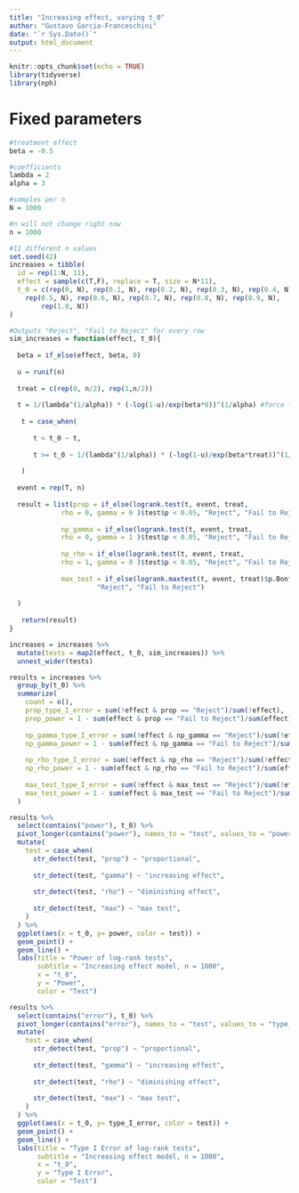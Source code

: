 ```yaml
---
title: "Increasing effect, varying t_0"
author: "Gustavo Garcia-Franceschini"
date: "`r Sys.Date()`"
output: html_document
---
```


```r
knitr::opts_chunk$set(echo = TRUE)
library(tidyverse)
library(nph)
```

# Fixed parameters

```r
#treatment effect
beta = -0.5

#coefficients
lambda = 2
alpha = 3

#samples per n
N = 1000

#n will not change right now
n = 1000
```


```r
#11 different n values
set.seed(42)
increases = tibble(
  id = rep(1:N, 11),
  effect = sample(c(T,F), replace = T, size = N*11),
  t_0 = c(rep(0, N), rep(0.1, N), rep(0.2, N), rep(0.3, N), rep(0.4, N), 
    rep(0.5, N), rep(0.6, N), rep(0.7, N), rep(0.8, N), rep(0.9, N), 
        rep(1.0, N))
)

#Outputs "Reject", "Fail to Reject" for every row
sim_increases = function(effect, t_0){
  
  beta = if_else(effect, beta, 0)
  
  u = runif(n)
  
  treat = c(rep(0, n/2), rep(1,n/2))
    
  t = 1/(lambda^(1/alpha)) * (-log(1-u)/exp(beta*0))^(1/alpha) #force treat=0
  
   t = case_when(
      
      t < t_0 ~ t,
      
      t >= t_0 ~ 1/(lambda^(1/alpha)) * (-log(1-u)/exp(beta*treat))^(1/alpha)
      
   )
  
  event = rep(T, n)
  
  result = list(prop = if_else(logrank.test(t, event, treat, 
             rho = 0, gamma = 0 )$test$p < 0.05, "Reject", "Fail to Reject"), 
             
             np_gamma = if_else(logrank.test(t, event, treat, 
             rho = 0, gamma = 1 )$test$p < 0.05, "Reject", "Fail to Reject"), 
             
             np_rho = if_else(logrank.test(t, event, treat, 
             rho = 1, gamma = 0 )$test$p < 0.05, "Reject", "Fail to Reject"),
             
             max_test = if_else(logrank.maxtest(t, event, treat)$p.Bonf < 0.05,
                      "Reject", "Fail to Reject")
   
  )
   
   return(result)
}

increases = increases %>%
  mutate(tests = map2(effect, t_0, sim_increases)) %>%
  unnest_wider(tests)
```


```r
results = increases %>%
  group_by(t_0) %>% 
  summarize(
    count = n(),
    prop_type_I_error = sum(!effect & prop == "Reject")/sum(!effect),
    prop_power = 1 - sum(effect & prop == "Fail to Reject")/sum(effect),
    
    np_gamma_type_I_error = sum(!effect & np_gamma == "Reject")/sum(!effect),
    np_gamma_power = 1 - sum(effect & np_gamma == "Fail to Reject")/sum(effect),
    
    np_rho_type_I_error = sum(!effect & np_rho == "Reject")/sum(!effect),
    np_rho_power = 1 - sum(effect & np_rho == "Fail to Reject")/sum(effect),
    
    max_test_type_I_error = sum(!effect & max_test == "Reject")/sum(!effect),
    max_test_power = 1 - sum(effect & max_test == "Fail to Reject")/sum(effect),
  )
```


```r
results %>%
  select(contains("power"), t_0) %>%
  pivot_longer(contains("power"), names_to = "test", values_to = "power") %>%
  mutate(
    test = case_when(
      str_detect(test, "prop") ~ "proportional",
      
      str_detect(test, "gamma") ~ "increasing effect",
      
      str_detect(test, "rho") ~ "diminishing effect",
      
      str_detect(test, "max") ~ "max test",
    )
  ) %>%
  ggplot(aes(x = t_0, y= power, color = test)) +
  geom_point() + 
  geom_line() + 
  labs(title = "Power of log-rank tests",
       subtitle = "Increasing effect model, n = 1000",
       x = "t_0",
       y = "Power",
       color = "Test")
```

```r
results %>%
  select(contains("error"), t_0) %>%
  pivot_longer(contains("error"), names_to = "test", values_to = "type_I_error") %>%
  mutate(
    test = case_when(
      str_detect(test, "prop") ~ "proportional",
      
      str_detect(test, "gamma") ~ "increasing effect",
      
      str_detect(test, "rho") ~ "diminishing effect",
      
      str_detect(test, "max") ~ "max test",
    )
  ) %>%
  ggplot(aes(x = t_0, y= type_I_error, color = test)) +
  geom_point() + 
  geom_line() + 
  labs(title = "Type I Error of log-rank tests",
       subtitle = "Increasing effect model, n = 1000",
       x = "t_0",
       y = "Type I Error",
       color = "Test")
```



